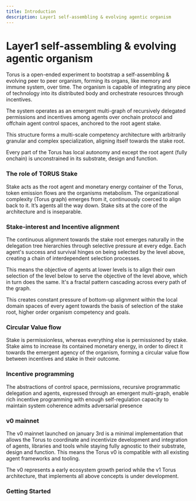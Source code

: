 ```yaml
---
title: Introduction
description: Layer1 self-assembling & evolving agentic organism
---
```



# Layer1 self-assembling & evolving agentic organism 

Torus is a open-ended experiment to bootstrap a self-assembling & evolving peer to peer organism, forming its organs, like memory and immune system, over time. The organism is capable of integrating any piece of technology into its distributed body and orchestrate resources through incentives. 

The system operates as an emergent multi-graph of recursively delegated permissions and incentives among agents over onchain protocol and offchain agent control spaces, anchored to the root agent stake. 

This structure forms a multi-scale competency architecture with arbitrarily granular and complex specialization, aligning itself towards the stake root.

Every part of the Torus has local autonomy and except the root agent (fully onchain) is unconstrained in its substrate, design and function.

### The role of TORUS Stake

Stake acts as the root agent and monetary energy container of the Torus, token emission flows are the organisms metabolism. The organizational complexity (Torus graph) emerges from it, continuously coerced to align back to it. It’s agents all the way down. Stake sits at the core of the architecture and is inseparable. 

### Stake-interest and Incentive alignment 

The continuous alignment towards the stake root emerges naturally in the delegation tree hierarchies through selective pressure at every edge. Each agent's success and survival hinges on being selected by the level above, creating a chain of interdependent selection processes.

This means the objective of agents at lower levels is to align their own selection of the level below to serve the objective of the level above, which in turn does the same. It's a fractal pattern cascading across every path of the graph.  

This creates constant pressure of bottom-up alignment within the local domain spaces of every agent towards the basis of selection of the stake root, higher order organism competency and goals.

### Circular Value flow 

Stake is permissionless, whereas everything else is permissioned by stake. Stake aims to increase its contained monetary energy, in order to direct it towards the emergent agency of the organism, forming a circular value flow between incentives and stake in their outcome.

### Incentive programming

The abstractions of control space, permissions, recursive programmatic delegation and agents, expressed through an emergent multi-graph, enable rich incentive programming with enough self-regulation capacity to maintain system coherence admits adversarial presence

### v0 mainnet 

The v0 mainnet launched on january 3rd is a minimal implementation that allows the Torus to coordinate and incentivize development and integration of agents, libraries and tools while staying fully agnostic to their substrate, design and function. This means the Torus v0 is compatible with all existing agent frameworks and tooling.

The v0 represents a early ecosystem growth period while the v1 Torus architecture, that implements all above concepts is under development.

### Getting Started

<CardGrid>
  <LinkCard
    title="Install"
    href="installation/setup-torus-cli"
    description="Set up your torus-cli and wallet to start participating in the network."
  />
  <LinkCard
    title="Learn the Concepts"
    href="/concepts/basics"
    description="Understand the basics of the network, weight system, governance, and more."
  />
  <LinkCard
    title="Blockchain Code Documentation"
    href="/subspace/torus-substrate"
    description="Learn the structure of Torus source code, and how to contribute."
  />
  <LinkCard
    title="Keep up with Updates"
    href="https://x.com/torus_network"
    description="Stay up to date with the latest features and changes in the network."
  />
</CardGrid>
